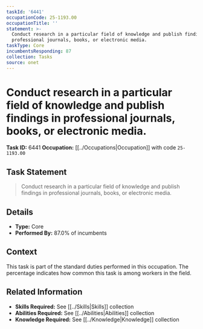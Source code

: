 ```yaml
---
taskId: '6441'
occupationCode: 25-1193.00
occupationTitle: ''
statement: >-
  Conduct research in a particular field of knowledge and publish findings in
  professional journals, books, or electronic media.
taskType: Core
incumbentsResponding: 87
collection: Tasks
source: onet
---
```

# Conduct research in a particular field of knowledge and publish findings in professional journals, books, or electronic media.

**Task ID:** 6441
**Occupation:** [[../Occupations|Occupation]] with code `25-1193.00`

## Task Statement

> Conduct research in a particular field of knowledge and publish findings in professional journals, books, or electronic media.

## Details

- **Type:** Core
- **Performed By:** 87.0% of incumbents

## Context

This task is part of the standard duties performed in this occupation. The percentage indicates how common this task is among workers in the field.

## Related Information

- **Skills Required:** See [[../Skills|Skills]] collection
- **Abilities Required:** See [[../Abilities|Abilities]] collection
- **Knowledge Required:** See [[../Knowledge|Knowledge]] collection

